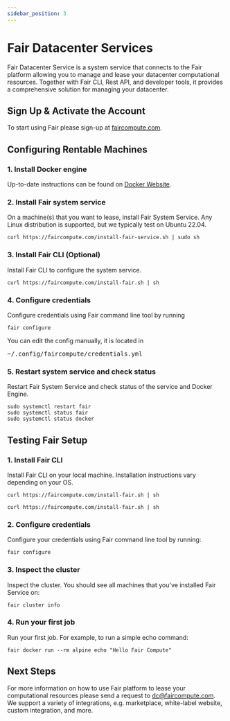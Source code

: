 ```yaml
---
sidebar_position: 3
---
```



# Fair Datacenter Services

Fair Datacenter Service is a system service that connects to the Fair platform allowing
you to manage and lease your datacenter computational resources. Together with Fair CLI,
Rest API, and developer tools, it provides a comprehensive solution for managing your datacenter.

## Sign Up & Activate the Account

To start using Fair please sign-up at [faircompute.com](https://faircompute.com).

## Configuring Rentable Machines

### 1. Install Docker engine

Up-to-date instructions can be found on [Docker Website](https://docs.docker.com/engine/install/debian/).

### 2. Install Fair system service

On a machine(s) that you want to lease, install Fair System Service. Any Linux distribution is supported,
but we typically test on Ubuntu 22.04.

```shell
curl https://faircompute.com/install-fair-service.sh | sudo sh
```

### 3. Install Fair CLI (Optional)

Install Fair CLI to configure the system service.

```shell
curl https://faircompute.com/install-fair.sh | sh
```

### 4. Configure credentials

Configure credentials using Fair command line tool by running

```shell
fair configure
```

You can edit the config manually, it is located in <pre>~/.config/faircompute/credentials.yml</pre>

### 5. Restart system service and check status

Restart Fair System Service and check status of the service and Docker Engine.

```shell
sudo systemctl restart fair
sudo systemctl status fair
sudo systemctl status docker
```

## Testing Fair Setup

### 1. Install Fair CLI

Install Fair CLI on your local machine. Installation instructions vary depending on your OS.

<Tabs groupId="operating-systems">
  <TabItem value="win" label="Windows">
    <DownloadWindowsInstaller/>
  </TabItem>
  <TabItem value="mac" label="Mac">

  ```shell
  curl https://faircompute.com/install-fair.sh | sh
  ```

  </TabItem>
  <TabItem value="linux" label="Linux">

  ```shell
  curl https://faircompute.com/install-fair.sh | sh
  ```

  </TabItem>
</Tabs>

### 2. Configure credentials

Configure your credentials using Fair command line tool by running:

```shell
fair configure
```

### 3. Inspect the cluster

Inspect the cluster. You should see all machines that you've installed
Fair Service on:

```shell
fair cluster info
```

### 4. Run your first job

Run your first job. For example, to run a simple echo command:

```shell
fair docker run --rm alpine echo "Hello Fair Compute"
```

## Next Steps

For more information on how to use Fair platform to lease your computational resources
please send a request to <a href="mailto:dc@faircompute.com">dc@faircompute.com</a>.
We support a variety of integrations, e.g. marketplace, white-label website, custom integration, and more.
